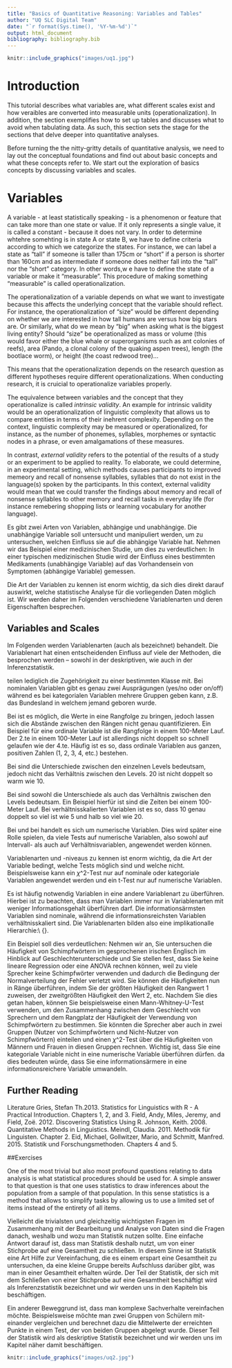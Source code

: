 ```yaml
---
title: "Basics of Quantitative Reasoning: Variables and Tables"
author: "UQ SLC Digital Team"
date: "`r format(Sys.time(), '%Y-%m-%d')`"
output: html_document
bibliography: bibliography.bib
---
```

```r
knitr::include_graphics("images/uq1.jpg")
```

# Introduction

This tutorial describes what variables are, what different scales  exist and how veraibles are converted into measurable units (operationalization). In addition, the section exemplifies how to set up tables and discusses what to avoid when tabulating data. As such, this section sets the stage for the sections that delve deeper into quantitative analyses.

Before turning the the nitty-gritty details of quantitative analysis, we need to lay out the conceptual foundations and find out about basic concepts and what these concepts refer to. We start out the exploration of basics concepts by discussing variables and scales. 

# Variables

A variable - at least statistically speaking - is a phenomenon or feature that can take more than one state or value. If it only represents a single value, it is called a constant - because it does not vary. In order to determine whtehre somehting is in state A or state B, we have to define criteria according to which we categorize the states. For instance, we can label a state as "tall" if someone is taller than 175cm or "short" if a person is shorter than 160cm and as intermediate if someone does neither fall into the "tall" nor the "short" category. In other words,w e have to define the state of a variable or make it "measurable". This procedure of making something "measurable" is called operationalization. 

The operationalization of a variable depends on what we want to investigate because this affects the underlying concept that the variable should reflect. For instance, the operationalization of "size" would be different depending on whether we are interested in how tall humans are versus how big stars are. Or similarly, what do we mean by "big" when asking what is the biggest living entity? Should "size" be operationalized as mass or volume (this would favor either the blue whale or superorganisms such as ant colonies of reefs), area (Pando, a clonal colony of the quaking aspen trees), length (the bootlace worm), or height (the coast redwood tree)... 

This means that the operationalization depends on the research question as different hypotheses require different operationalizations. When conducting research, it is cruicial to operationalize variables properly. 

The equivalence between variables and the concept that they operationalize is called *intrinsic validity*. An example for intrinsic validity would be an operationalization of linguistic complexity that allows us to compare entities in terms of their inehrent complexity. Depending on the context, linguistic complexity may be measured or operationalized, for instance,  as the number of phonemes, syllables, morphemes or syntactic nodes in a phrase, or even amalgamations of these measures.  

In contrast, *external validity* refers to the potential of the results of a study or an experiment to be applied to reality. To elaborate, we could determine, in an experimental setting, which methods causes participants to improved memeory and recall of nonsense syllables, syllables that do not exist in the language(s) spoken by the participants. In this context, external validity would mean that we could transfer the findings about memory and recall of nonsense syllables to other memory and recall tasks in everyday life (for instance remebering shopping lists or learning vocabulary for another language). 

Es gibt zwei Arten von Variablen, abhängige und unabhängige. Die unabhängige Variable soll untersucht und manipuliert werden, um zu untersuchen, welchen Einfluss sie auf die abhängige Variable hat. Nehmen wir das Beispiel einer medizinischen Studie, um dies zu verdeutlichen: In einer typischen medizinischen Studie wird der Einfluss eines bestimmten Medikaments (unabhängige Variable) auf das Vorhandensein von Symptomen (abhängige Variable) gemessen.

Die Art der Variablen zu kennen ist enorm wichtig, da sich dies direkt darauf auswirkt, welche statistische Analyse für die vorliegenden Daten möglich ist. Wir werden daher im Folgenden verschiedene Variablenarten und deren Eigenschaften besprechen.

## Variables and Scales

Im Folgenden werden Variablenarten (auch als \textit{Skalenniveau} bezeichnet) behandelt. Die Variablenart hat einen entscheidenden Einfluss auf viele der Methoden, die besprochen werden -- sowohl in der deskriptiven, wie auch in der Inferenzstatistik.

\textit{Nominale und kategoriale Variablen} teilen lediglich die Zugehörigkeit zu einer bestimmten Klasse mit. Bei nominalen Variablen gibt es genau zwei Ausprägungen (yes/no oder on/off) während es bei kategorialen Variablen mehrere Gruppen geben kann, z.B. das Bundesland in welchem jemand geboren wurde.

Bei \textit{ordinalen Variablen} ist es möglich, die Werte in eine Rangfolge zu bringen, jedoch lassen sich die Abstände zwischen den Rängen nicht genau quantifizieren. Ein Beispiel für eine ordinale Variable ist die Rangfolge in einem 100-Meter Lauf. Der 2.te in einem 100-Meter Lauf ist allerdings nicht doppelt so schnell gelaufen wie der 4.te. Häufig ist es so, dass ordinale Variablen aus ganzen, positiven Zahlen (1, 2, 3, 4, etc.) bestehen.

Bei \textit{intervallskalierten Variablen} sind die Unterschiede zwischen den einzelnen Levels bedeutsam, jedoch nicht das Verhältnis zwischen den Levels. 20\degree{Celsius} ist nicht doppelt so warm wie 10\degree{Celsius}.

Bei \textit{verhältnisskalierten Variablen} sind sowohl die Unterschiede als auch das Verhältnis zwischen den Levels bedeutsam. Ein Beispiel hierfür ist sind die Zeiten bei einem 100-Meter Lauf. Bei verhältnisskalierten Variablen ist es so, dass 10 genau doppelt so viel ist wie 5 und halb so viel wie 20.

Bei \textit{intervallskalierten Variablen} und bei \textit{verhältnisskalierten Variablen} handelt es sich um numerische Variablen. Dies wird später eine Rolle spielen, da viele Tests auf numerische Variablen, also sowohl auf Intervall- als auch auf Verhältnisvariablen, angewendet werden können.

\begin{table}[H]
\resizebox{1\textwidth}{!}{\begin{minipage}{\textwidth}
\begin{center}
%\begin{footnotesize}
\begin{tabular}{l l }
\hline\\
\textbf{Variablenart} & \textbf{Variablenniveau} \\[.3cm]
\hline\\
Nominalskalierte/Kategoriale Variablen & Geschlecht, Nationalität, Part of Speech \\
Ordinalskalierte Variablen & Schulabschluss, Schulnoten, Militärränge \\
Intervallskalierte Variablen & Temperatur, Akzeptanzurteile \\
Verhältnisskallerte Variablen & Alter, Dauer, Silbenanzahl \\
\hline\\
\end{tabular}
%\end{footnotesize}
\caption{Beispiele für Skalenarten}
\label{tab:Variablenarten}
\end{center}
\end{minipage} }
\end{table}

Variablenarten und -niveaus zu kennen ist enorm wichtig, da die Art der Variable bedingt, welche Tests möglich sind und welche nicht. Beispielsweise kann ein $\chi$^2-Test nur auf nominale oder kategoriale Variablen angewendet werden und ein t-Test nur auf numerische Variablen.

Es ist häufig notwendig Variablen in eine andere Variablenart zu überführen. Hierbei ist zu beachten, dass man Variablen immer nur in Variablenarten mit weniger Informationsgehalt überführen darf. Die informationsärmsten Variablen sind nominale, während die informationsreichsten Variablen verhältnisskaliert sind. Die Variablenarten bilden also eine implikationalle Hierarchie:\\
\small{\verb!Nominal/Kategorial < Ordinal < Intervall/Verhältnis!}.

Ein Beispiel soll dies verdeutlichen: Nehmen wir an, Sie untersuchen die Häufigkeit von Schimpfwörtern im gesprochenen irischen Englisch im Hinblick auf Geschlechterunterschiede und Sie stellen fest, dass Sie keine lineare Regression oder eine ANOVA rechnen können, weil zu viele Sprecher keine Schimpfwörter verwenden und dadurch die Bedingung der Normalverteilung der Fehler verletzt wird. Sie können die Häufigkeiten nun in Ränge überführen, indem Sie der größten Häufigkeit den
Rangwert 1 zuweisen, der zweitgrößten Häufigkeit den Wert 2, etc. Nachdem Sie dies getan haben, können Sie beispielsweise einen Mann-Whitney-U-Test verwenden, um den Zusammenhang zwischen dem Geschlecht von Sprechern und dem Rangplatz der Häufigkeit der Verwendung von Schimpfwörtern zu bestimmen. Sie könnten die Sprecher aber auch in zwei Gruppen (Nutzer von Schimpfwörtern und Nicht-Nutzer von Schimpfwörtern) einteilen und einen $\chi$^2-Test über die Häufigkeiten von Männern und Frauen in diesen Gruppen rechnen.
Wichtig ist, dass Sie eine kategoriale Variable nicht in eine numerische Variable überführen dürfen. da dies bedeuten würde, dass Sie eine informationsärmere in eine informationsreichere Variable umwandeln.


## Further Reading

Literature
Gries, Stefan Th.2013. Statistics for Linguistics with R - A Practical Introduction. Chapters 1, 2, and 3.
Field, Andy, Miles, Jeremy, and Field, Zoë. 2012. Discovering Statistics Using R.
Johnson, Keith. 2008. Quantitative Methods in Linguistics.
Meindl, Claudia. 2011. Methodik für Linguisten. Chapter 2.
Eid, Michael, Gollwitzer, Mario, and Schmitt, Manfred. 2015. Statistik und Forschungsmethoden. Chapters 4 and 5.

##Exercises

\begin{enumerate}
\item How could you operationalize language proficiency?
\item Which of the following statements are hypotheses?
\begin{enumerate}
\item Mocking birds dream in Italian. (untestable)
\item Technology is evil. (value judgement, unspecific)
\item Cannabis is a gateway drug when it is legal. (hypothesis)
\item Colorless green ideas sleep furiously. (logically contradictive)
\end{enumerate}
\item Jill, Jack, Mary, and Ben took part in a 100 meters dash and the table below summarizes their performance. Determine the variable types in the table below.

\begin{tabular}{lccr}
\hline\\
\textbf{Finished} & \textbf{Contestant} & \textbf{Rank} & \textbf{Time} \\
nominal & categorical & ordinal & Ratio scaled (numeric)\\
\hline\\
Yes & Jill & 1 & 14.67 \\
Yes & Jack & 2 & 15.32 \\
Yes & Mary & 3 & 15.55 \\
No & Ben & 4 & NA \\
\hline\\
\end{tabular}

\subsubsection*{Aufgaben}
\begin{enumerate}
\item Überlegen Sie sich für jede der unten aufgeführten Variablen, wie Sie sie operationalisieren könnten und um welche Variablenart es sich dann handeln würde.
\begin{enumerate}
\item Wetter (bewölkt, sonnig, regnerisch, etc.)
\item Staatsbürgerschaft
\item Tempus des Matrixverbs
\item Strukturelle Komplexität
\item Wortlänge
\item Silbenanzahl in einem Wort
\item Die Länge von Pausen in einer Stichprobe von Gesprächen
\item Das Auftreten oder Nichtauftreten von finiten Verben in einem bestimmten Text?
\item Die Einschätzung von Wörtern auf einer \textquote{Wertungsskala} von 1 bis 5?
\end{enumerate}
\item Wie Sie anhand der obigen Aufgaben gesehen haben, können Konzepte unterschiedlich operationalisiert werde. Suchen Sie sich einen Partner und stellen Sie sich vor, dass Sie mit Ihrem Partner eine Studie durchführen sollen, in der Alter eine wichtige Variable ist. Diskutieren Sie mit einem Partner wie Sie Alter erheben würden. Welche Vor- und Nachteile haben die unterschiedlichen Operationalisierungen?\\

\item Was ist hier die abhängige und was die unabhängige Variable?\\
\begin{exe}
\ex Wenn es regnet, dann werden mehr Menschen nass, als wenn es nicht regnet. (Wenn X, dann Y)
\label{taskex}
\end{exe}
Regen = $\rule{3cm}{0.15mm}$ Variable (X)\\
Nässe = $\rule{3cm}{0.15mm}$ Variable (Y)
\item Welche Variablenausprägungen liegen bei \textit{Zeit}, \textit{Rangplatz} und \textit{Name} vor?
\begin{table}[H]
\begin{minipage}{\textwidth}
\begin{center}
\begin{footnotesize}
\begin{tabular}{l c r}
\hline
Name & Zeit & Rang\\
\hline
Carl Lewis & 9.86 & 1\\
Ben Johnson & 9.97 & 2\\
Steve Davis & 10.06 & 3\\
\hline
\end{tabular}
\end{footnotesize}
\caption{Beispiel für Variablenarten}
\label{tab:task1}
\end{center}
\end{minipage}
\end{table}

Zeit =\\
Rangplatz =\\
Name =\\

\item Welche Hindernisse könnten vorliegen, sodass eine gut operationalisierte Variable nur eine niedrige extrinsische Validität besitzt?

\item Stellen Sie sich folgendes Szenario vor: In einer großen Repräsentativen Studie wird herausgefunden, dass die Schuhgröße ein hervorragender Prädiktor (Vorhersagewert) für Intelligenz ist. Diskutieren Sie vor dem Hintergrund dieses Beispiels mit einem Partner ob intrinsische Validität notwendig ist?
\end{enumerate}


\item Calculate the mean and the standard deviation of the results of the dash shown in the table above.
\end{enumerate}


One of the most trivial but also most profound questions relating to data analysis is what statistical procedures should be used for. A simple answer to that question is that one uses statistics to draw inferences about the population from a sample of that population. In this sense statistics is a method that allows to simplify tasks by allowing us to use a limited set of items instead of the entirety of all items. 



Vielleicht die trivialsten und gleichzeitig wichtigsten Fragen im Zusammenhang mit der Bearbeitung und Analyse von Daten sind die Fragen danach, weshalb und wozu man Statistik nutzen sollte. Eine einfache Antwort darauf ist, dass man Statistik deshalb nutzt, um von einer Stichprobe auf eine Gesamtheit\footnote{Es wird hier absichtlich von \textit{einer} anstatt von \textit{der} Gesamtheit gesprochen, da es viele unterschiedliche Gesamtheitheiten gibt und man sich sehr bewußt darüber sein sollte, über welche Gesamtheit man Aussagen machen möchte. Wenn die Stichprobe beispielsweise nur Deutsche zwischen 20 und 30 umfasst, so ist die Gesamtheit über die die Stichprobe Schlüsse erlaubt nicht die Gesamtheit aller Deutscher, sondern nur die Gesamtheit der Deutsche zwischen 20 und 30. Natürlich ist dies sehr vereinfachend, da andere Faktoren in diesem Beispiel unberücksichtigt bleiben.} zu schließen. In diesem Sinne ist Statistik eine Art Hilfe zur Vereinfachung, die es einem erspart eine Gesamtheit zu untersuchen, da eine kleine Gruppe bereits Aufschluss darüber gibt, was man in einer Gesamtheit erhalten würde. Der Teil der Statistik, der sich mit dem Schließen von einer Stichprobe auf eine Gesamtheit beschäftigt wird als Inferenzstatistik bezeichnet und wir werden uns in den Kapiteln \ref{inferenz} bis \ref{nonparametric} beschäftigen.

Ein anderer Beweggrund ist, dass man komplexe Sachverhalte vereinfachen möchte. Beispielsweise möchte man zwei Gruppen von Schülern mit\-einander vergleichen und berechnet dazu die Mittelwerte der erreichten Punkte in einem Test, der von beiden Gruppen abgelegt wurde. Dieser Teil der Statistik wird als deskriptive Statistik bezeichnet und wir werden uns im Kapitel \ref{deskriptiv} näher damit beschäftigen.

```r
knitr::include_graphics("images/uq2.jpg")
```
